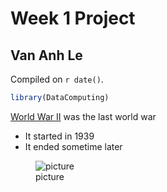 # Week 1 Project  

## Van Anh Le

<!-- leave this material as is -->
Compiled on `r date()`.

```r
library(DataComputing)
```
<!-- put your content after this line -->

[World War II](https://en.wikipedia.org/wiki/World_War_II) was the last world war

- It started in 1939
- It ended sometime later

![picture](https://en.wikipedia.org/wiki/World_War_II#/media/File:Infobox_collage_for_WWII.PNG)

